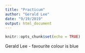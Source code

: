 ```yaml
---
title: "Practicum"
author: "Gerald Lee"
date: "9/19/2019"
output: html_document
---
```


```r
knitr::opts_chunk$set(echo = TRUE)
```

Gerald Lee - favourite colour is blue